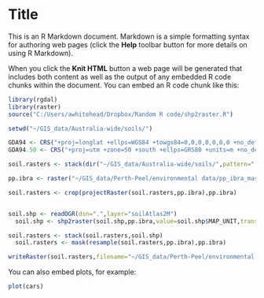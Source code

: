 Title
========================================================

This is an R Markdown document. Markdown is a simple formatting syntax for authoring web pages (click the **Help** toolbar button for more details on using R Markdown).

When you click the **Knit HTML** button a web page will be generated that includes both content as well as the output of any embedded R code chunks within the document. You can embed an R code chunk like this:

```r
library(rgdal)
library(raster)
source("C:/Users/awhitehead/Dropbox/Random R code/shp2raster.R")

setwd("~/GIS_data/Australia-wide/soils/")

GDA94 <- CRS("+proj=longlat +ellps=WGS84 +towgs84=0,0,0,0,0,0,0 +no_defs")
GDA94.50 <- CRS("+proj=utm +zone=50 +south +ellps=GRS80 +units=m +no_defs")

soil.rasters <- stack(dir("~/GIS_data/Australia-wide/soils/",pattern=".asc$",full.names=T))

pp.ibra <- raster("~/GIS_data/Perth-Peel/environmental data/pp_ibra_mask.tif")

soil.rasters <- crop(projectRaster(soil.rasters,pp.ibra),pp.ibra)


soil.shp <- readOGR(dsn=".",layer="soilAtlas2M")
  soil.shp <- shp2raster(soil.shp,pp.ibra,value=soil.shp$MAP_UNIT,transform=T,proj.from=GDA94,proj.to=GDA94.50,save=F,mask=F,bkg=0,label="soilAtlas2M")

soil.rasters <- stack(soil.rasters,soil.shp)
  soil.rasters <- mask(resample(soil.rasters,pp.ibra),pp.ibra)

writeRaster(soil.rasters,filename="~/GIS_data/Perth-Peel/environmental data/100m/ibra/soils/",bylayer=T,format="GTiff",suffix=names(soil.rasters))
```

You can also embed plots, for example:

```r
plot(cars)
```

